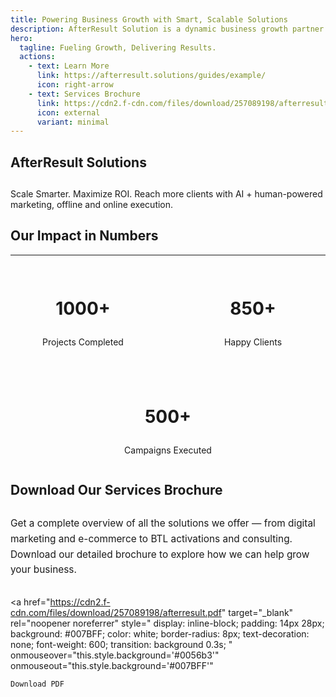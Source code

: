 ```yaml
---
title: Powering Business Growth with Smart, Scalable Solutions
description: AfterResult Solution is a dynamic business growth partner specializing in lead generation, digital marketing, and brand development. We help businesses—big or small—connect with their target audience through strategic online and offline marketing solutions designed to deliver measurable results. 
hero:
  tagline: Fueling Growth, Delivering Results.
  actions:
    - text: Learn More
      link: https://afterresult.solutions/guides/example/
      icon: right-arrow
    - text: Services Brochure
      link: https://cdn2.f-cdn.com/files/download/257089198/afterresult.pdf
      icon: external
      variant: minimal
---
```



## AfterResult Solutions

<section class="hero">
  <h1></h1>
  <p>Scale Smarter. Maximize ROI. Reach more clients with AI + human-powered marketing, offline and online execution.</p>
</section>


## Our Impact in Numbers

---

<section class="hero">
<h1></h1>

<div style="
display: flex;
flex-wrap: wrap;
justify-content: center;
gap: 40px;
max-width: 1000px;
margin: 0 auto;
text-align: center;
">
<div style="flex: 1 1 200px;">
<h3 style="font-size:2em; color:inherit;">1000+</h3>
<p style="color:inherit;">Projects Completed</p>
</div>

<div style="flex: 1 1 200px;">
<h3 style="font-size:2em; color:inherit;">850+</h3>
<p style="color:inherit;">Happy Clients</p>
</div>

<div style="flex: 1 1 200px;">
<h3 style="font-size:2em; color:inherit;">500+</h3>
<p style="color:inherit;">Campaigns Executed</p>
</div>

</div>
</section>


## Download Our Services Brochure

<section class="hero">
  <h1></h1>
  <p style="max-width: 700px; margin: 0 auto 30px; font-size: 1.1em; line-height: 1.6; color: inherit;">
    Get a complete overview of all the solutions we offer — from digital marketing and e-commerce to BTL activations and consulting. Download our detailed brochure to explore how we can help grow your business.
  </p>

  <a 
    href="https://cdn2.f-cdn.com/files/download/257089198/afterresult.pdf" 
    target="_blank" 
    rel="noopener noreferrer"
    style="
      display: inline-block;
      padding: 14px 28px;
      background: #007BFF;
      color: white;
      border-radius: 8px;
      text-decoration: none;
      font-weight: 600;
      transition: background 0.3s;
    "
    onmouseover="this.style.background='#0056b3'" 
    onmouseout="this.style.background='#007BFF'"
  >
    Download PDF
  </a>
</section>
